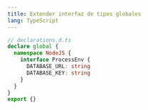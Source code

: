 ```yaml
---
title: Extender interfaz de tipos globales
lang: TypeScript
---
```


```ts
// declarations.d.ts
declare global {
  namespace NodeJS {
    interface ProcessEnv {
      DATABASE_URL: string
      DATABASE_KEY: string
    }
  }
}
export {}
```